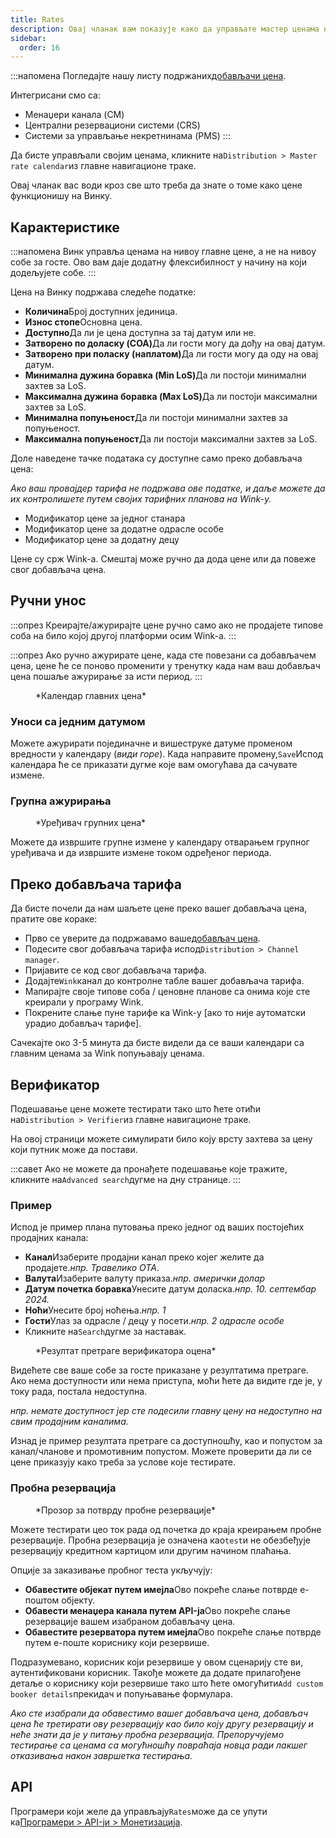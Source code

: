 ```yaml
---
title: Rates
description: Овај чланак вам показује како да управљате мастер ценама на Винку.
sidebar:
  order: 16
---
```


:::напомена
Погледајте нашу листу подржаних[добављачи цена](/extranet/rate-providers).

Интегрисани смо са:

* Менаџери канала (CM)
* Централни резервациони системи (CRS)
* Системи за управљање некретнинама (PMS)
  :::

Да бисте управљали својим ценама, кликните на`Distribution > Master rate calendar`из главне навигационе траке.

Овај чланак вас води кроз све што треба да знате о томе како цене функционишу на Винку.

## Карактеристике

:::напомена
Винк управља ценама на нивоу главне цене, а не на нивоу собе за госте. Ово вам даје додатну флексибилност у начину на који додељујете собе.
:::

Цена на Винку подржава следеће податке:

* **Количина**Број доступних јединица.
* **Износ стопе**Основна цена.
* **Доступно**Да ли је цена доступна за тај датум или не.
* **Затворено по доласку (COA)**&#x414;а ли гости могу да дођу на овај датум.
* **Затворено при поласку (наплатом)**&#x414;а ли гости могу да оду на овај датум.
* **Минимална дужина боравка (Min LoS)**&#x414;а ли постоји минимални захтев за LoS.
* **Максимална дужина боравка (Max LoS)**&#x414;а ли постоји максимални захтев за LoS.
* **Минимална попуњеност**Да ли постоји минимални захтев за попуњеност.
* **Максимална попуњеност**Да ли постоји максимални захтев за LoS.

Доле наведене тачке података су доступне само преко добављача цена:

*Ако ваш провајдер тарифа не подржава ове податке, и даље можете да их контролишете путем својих тарифних планова на Wink-у.*

* Модификатор цене за једног станара
* Модификатор цене за додатне одрасле особе
* Модификатор цене за додатну децу

Цене су срж Wink-а. Смештај може ручно да дода цене или да повеже свог добављача цена.

## Ручни унос

:::опрез
Креирајте/ажурирајте цене ручно само ако не продајете типове соба на било којој другој платформи осим Wink-а.
:::

:::опрез
Ако ручно ажурирате цене, када сте повезани са добављачем цена, цене ће се поново променити у тренутку када нам ваш добављач цена пошаље ажурирање за исти период.
:::

<figure>
  <CloudinaryImage width="700" height="251" resize="scale" quality="best" alt="Календар главних цена" src="academy/rate-calendar" errorImage="noimage_opaque_nyrtl0.png" />

  <figcaption>*Календар главних цена*</figcaption>
</figure>


### Уноси са једним датумом

Можете ажурирати појединачне и вишеструке датуме променом вредности у календару (*види горе*). Када направите промену,`Save`Испод календара ће се приказати дугме које вам омогућава да сачувате измене.

### Групна ажурирања

<figure>
  <CloudinaryImage width="700" height="267" resize="scale" quality="best" alt="Уређивач групних цена" src="academy/bulk-editor" errorImage="noimage_opaque_nyrtl0.png" />

  <figcaption>*Уређивач групних цена*</figcaption>
</figure>


Можете да извршите групне измене у календару отварањем групног уређивача и да извршите измене током одређеног периода.

## Преко добављача тарифа

Да бисте почели да нам шаљете цене преко вашег добављача цена, пратите ове кораке:

* Прво се уверите да подржавамо ваше[добављач цена](/extranet/rate-providers).
* Подесите свог добављача тарифа испод`Distribution > Channel manager`.
* Пријавите се код свог добављача тарифа.
* Додајте`Wink`канал до контролне табле вашег добављача тарифа.
* Мапирајте своје типове соба / ценовне планове са онима које сте креирали у програму Wink.
* Покрените слање пуне тарифе ка Wink-у \[ако то није аутоматски урадио добављач тарифе].

Сачекајте око 3-5 минута да бисте видели да се ваши календари са главним ценама за Wink попуњавају ценама.

## Верификатор

Подешавање цене можете тестирати тако што ћете отићи на`Distribution > Verifier`из главне навигационе траке.

На овој страници можете симулирати било коју врсту захтева за цену који путник може да постави.

:::савет
Ако не можете да пронађете подешавање које тражите, кликните на`Advanced search`дугме на дну странице.
:::

### Пример

Испод је пример плана путовања преко једног од ваших постојећих продајних канала:

* **Канал**Изаберите продајни канал преко којег желите да продајете.*нпр. Травелико ОТА*.
* **Валута**Изаберите валуту приказа.*нпр. амерички долар*
* **Датум почетка боравка**Унесите датум доласка.*нпр. 10. септембар 2024.*
* **Ноћи**Унесите број ноћења.*нпр. 1*
* **Гости**Улаз за одрасле / децу у посети.*нпр. 2 одрасле особе*
* Кликните на`Search`дугме за наставак.

<figure>
  <CloudinaryImage width="350" height="501" resize="scale" quality="best" alt="Резултат верификатора оцене" src="academy/rate-verifier" errorImage="noimage_opaque_nyrtl0.png" />

  <figcaption>*Резултат претраге верификатора оцена*</figcaption>
</figure>


Видећете све ваше собе за госте приказане у резултатима претраге.
Ако нема доступности или нема приступа, моћи ћете да видите где је, у току рада, постала недоступна.

*нпр. немате доступност јер сте подесили главну цену на недоступно на свим продајним каналима.*

Изнад је пример резултата претраге са доступношћу, као и попустом за канал/чланове и промотивним попустом.
Можете проверити да ли се цене приказују како треба за услове које тестирате.

### Пробна резервација

<figure>
  <CloudinaryImage width="350" height="459" resize="scale" quality="best" alt="Модални прозор за пробно заказивање" src="academy/test-booking" errorImage="noimage_opaque_nyrtl0.png" />

  <figcaption>*Прозор за потврду пробне резервације*</figcaption>
</figure>


Можете тестирати цео ток рада од почетка до краја креирањем пробне резервације.
Пробна резервација је означена као`test`и не обезбеђује резервацију кредитном картицом или другим начином плаћања.

Опције за заказивање пробног теста укључују:

* **Обавестите објекат путем имејла**Ово покреће слање потврде е-поштом објекту.
* **Обавести менаџера канала путем API-ја**Ово покреће слање резервације вашем изабраном добављачу цена.
* **Обавестите резерватора путем имејла**Ово покреће слање потврде путем е-поште кориснику који резервише.

Подразумевано, корисник који резервише у овом сценарију сте ви, аутентификовани корисник. Такође можете да додате прилагођене детаље о кориснику који резервише тако што ћете омогућити`Add custom booker details`прекидач и попуњавање формулара.

*Ако сте изабрали да обавестимо вашег добављача цена, добављач цена ће третирати ову резервацију као било коју другу резервацију и неће знати да је у питању пробна резервација. Препоручујемо тестирање са ценама са могућношћу повраћаја новца ради лакшег отказивања након завршетка тестирања.*

## API

Програмери који желе да управљају`Rates`може да се упути ка[Програмери > API-ји > Монетизација](/developers/apis/#monetize-api).

